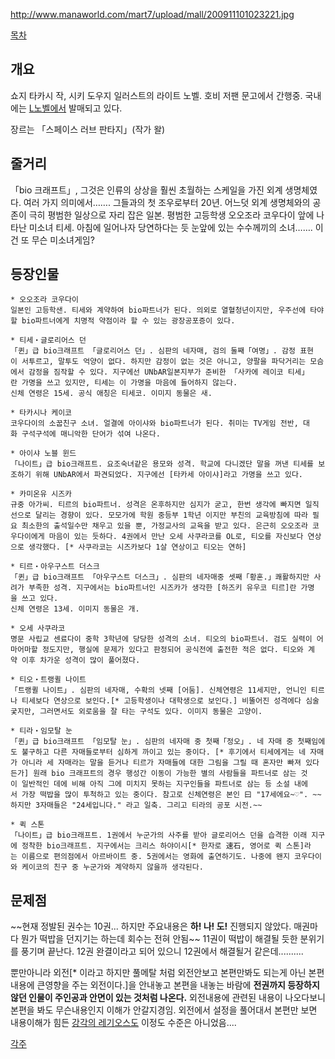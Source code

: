 http://www.manaworld.com/mart7/upload/mall/200911101023221.jpg

[[목차]]
== 개요 ==

쇼지 타카시 작, 시키 도우지 일러스트의 라이트 노벨.
호비 저팬 문고에서 간행중. 국내에는 [[L노벨]]에서 발매되고 있다.

장르는 「스페이스 러브 판타지」(작가 왈)


== 줄거리 ==

「bio 크래프트」, 그것은 인류의 상상을 훨씬 초월하는 스케일을 가진 외계 생명체였다. 여러 가지 의미에서…….
그들과의 첫 조우로부터 20년. 어느덧 외계 생명체와의 공존이 극히 평범한 일상으로 자리 잡은 일본. 평범한 고등학생 오오조라 코우다이 앞에 나타난 미소녀 티세. 아침에 일어나자 당연하다는 듯 눈앞에 있는 수수께끼의 소녀……. 이건 또 무슨 미소녀게임?  

== 등장인물 ==

 * 오오조라 코우다이
 일본인 고등학샌. 티세와 계약하여 bio파트너가 된다. 의외로 열혈청년이지만, 우주선에 타야할 bio파트너에게 치명적 약점이라 할 수 있는 광장공포증이 있다.

 * 티세・글로리어스 던
 「퀸」급 bio크래프트 「글로리어스 던」. 심판의 네자매, 검의 둘째「여명」. 감정 표현이 서투르고, 말투도 억양이 없다. 하지만 감정이 없는 것은 아니고, 양팔을 파닥거리는 모슴에서 감정을 짐작할 수 있다. 지구에선 UNbAR일본지부가 준비한 「사카에 레이코 티세」란 가명을 쓰고 있지만, 티세는 이 가명을 마음에 들어하지 않는다.
 신체 연령은 15세. 공식 애칭은 티세코. 이미지 동물은 새.

 * 타카시나 케이코
 코우다이의 소꿉친구 소녀. 얼결에 아이샤와 bio파트너가 된다. 취미는 TV게임 전반, 대화 구석구석에 매니악한 단어가 섞여 나온다.

 * 아이샤 노블 윈드
 「나이트」급 bio크래프트. 요조숙녀같은 용모와 성격. 학교에 다니겠단 말을 꺼낸 티세를 보조하기 위해 UNbAR에서 파견되었다. 지구에선 [타카세 아이샤]라고 가명을 쓰고 있다.

 * 카미온유 시즈카
 규중 아가씨. 티르의 bio파트너. 성격은 온후하지만 심지가 굳고, 한번 생각에 빠지면 일직선으로 달리는 경향이 있다. 모모가에 학원 중등부 1학년 이지만 부친의 교육방침에 따라 필요 최소한의 출석일수만 채우고 있을 뿐, 가정교사의 교육을 받고 있다. 은근히 오오조라 코우다이에게 마음이 있는 듯하다. 4권에서 만난 오세 사쿠라코를 OL로, 티오를 자신보다 연상으로 생각했다. [* 사쿠라코는 시즈카보다 1살 연상이고 티오는 연하]

 * 티르・아우구스트 더스크
 「퀸」급 bio크래프트 「아우구스트 더스크」. 심판의 네자매중 셋째「황혼.」쾌활하지만 사려가 부족한 성격. 지구에서는 bio파트너인 시즈카가 생각한 [하즈키 유우코 티르]란 가명을 쓰고 있다.
 신체 연령은 13세. 이미지 동물은 개.

 * 오세 사쿠라코
 명문 사립교 센료다이 중학 3학년에 당당한 성격의 소녀. 티오의 bio파트너. 검도 실력이 어마어마할 정도지만, 행실에 문제가 있다고 판정되어 공식전에 출전한 적은 없다. 티오와 계약 이후 차가운 성격이 많이 풀어졌다.


 * 티오・트랭퀼 나이트
 「트랭퀼 나이트」. 심판의 네자매, 수확의 넷째 [어둠]. 신체연령은 11세지만, 언니인 티르나 티세보다 연상으로 보인다.[* 고등학생이나 대학생으로 보인다.] 비뚤어진 성격에다 심술궂지만, 그러면서도 외로움을 잘 타는 구석도 있다. 이미지 동물은 고양이.

 * 티라・임모탈 눈
 「퀸」급 bio크래프트 「임모탈 눈」. 심판의 네자매 중 첫째「정오」. 네 자매 중 첫째임에도 불구하고 다른 자매들로부터 심하게 까이고 있는 중이다. [* 후기에서 티세에게는 네 자매가 아니라 세 자매라는 말을 듣거나 티르가 자매들에 대한 그림을 그릴 때 혼자만 빠져 있다든가] 원래 bio 크래프트의 경우 행성간 이동이 가능한 별의 사람들을 파트너로 삼는 것이 일반적인 데에 비해 아직 그에 미치지 못하는 지구인들을 파트너로 삼는 등 소설 내에서 가장 떡밥을 많이 투척하고 있는 중이다. 참고로 신체연령은 본인 曰 "17세에요~♡". ~~하지만 3자매들은 "24세입니다." 라고 일축. 그리고 티라의 공포 시전.~~

 * 퀵 스톤
 「나이트」급 bio크래프트. 1권에서 누군가의 사주를 받아 글로리어스 던을 습격한 이래 지구에 정착한 bio크래프트. 지구에서는 크리스 하야이시[* 한자로 速石, 영어로 퀵 스톤]라는 이름으로 편의점에서 아르바이트 중. 5권에서는 영화에 출연하기도. 나중에 왠지 코우다이와 케이코의 친구 중 누군가와 계약하지 않을까 생각된다.


== 문제점 ==
~~현재 정발된 권수는 10권... 하지만 주요내용은 '''하! 나! 도!''' 진행되지 않았다. 매권마다 뭔가 떡밥을 던지기는 하는데 회수는 전혀 안됨~~
11권이 떡밥이 해결될 듯한 분위기를 풍기며 끝난다. 12권 완결이라고 되어 있으니 12권에서 해결될거 같은데..........

뿐만아니라 외전[* 이라고 하지만 풀메탈 처럼 외전안보고 본편만봐도 되는게 아닌 본편내용에 큰영향을 주는 외전이다.]을 안내놓고 본편을 내놓는 바람에 '''전권까지 등장하지 않던 인물이 주인공과 안면이 있는 것처럼 나온다.''' 외전내용에 관련된 내용이 나오다보니 본편을 봐도 무슨내용인지 이해가 안갈지경임. 외전에서 설정을 풀어대서 본편만 보면 내용이해가 힘든 [[강각의 레기오스]]도 이정도 수준은 아니었음....

[[각주]]
